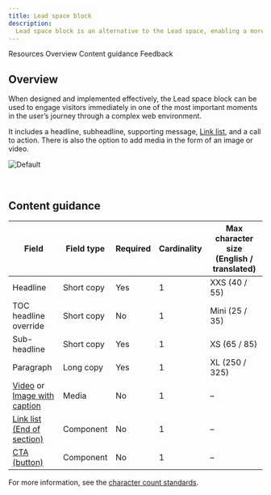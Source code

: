 ```yaml
---
title: Lead space block
description:
  Lead space block is an alternative to the Lead space, enabling a more productive first site of viewer engagement.
---
```



<ComponentDescription name="Lead space block" type="layout" />

<AnchorLinks>

<AnchorLink>Resources</AnchorLink>
<AnchorLink>Overview</AnchorLink>
<AnchorLink>Content guidance</AnchorLink>
<AnchorLink>Feedback</AnchorLink>

</AnchorLinks>

<ResourceLinks name="Lead space block" type="layout" />

## Overview

When designed and implemented effectively, the Lead space block can be used to engage visitors immediately in one of the
most important moments in the user’s journey through a complex web environment.

It includes a headline, subheadline, supporting message,
[Link list](https://www.ibm.com/standards/carbon/react/?path=/story/components-linklist--default), and a call to action.
There is also the option to add media in the form of an image or video.

![Default](../../images/pattern/lead-space-block/leadspace-block.jpg)

<br />

## Content guidance

| Field                                                                                                                                                      | Field type | Required | Cardinality | Max character size (English / translated) |
| ---------------------------------------------------------------------------------------------------------------------------------------------------------- | ---------- | -------- | ----------- | ----------------------------------------- |
| Headline                                                                                                                                                   | Short copy | Yes      | 1           | XXS (40 / 55)                             |
| TOC headline override                                                                                                                                      | Short copy | No       | 1           | Mini (25 / 35)                            |
| Sub-headline                                                                                                                                               | Short copy | Yes      | 1           | XS (65 / 85)                              |
| Paragraph                                                                                                                                                  | Long copy  | Yes      | 1           | XL (250 / 325)                            |
| [Video](https://www.ibm.com/standards/carbon/components/video) or [Image with caption](https://www.ibm.com/standards/carbon/components/image-with-caption) | Media      | No       | 1           | –                                         |
| [Link list (End of section)](https://www.ibm.com/standards/carbon/components/link-list/)                                                                   | Component  | No       | 1           | –                                         |
| [CTA (button)](https://www.ibm.com/standards/carbon/components/cta/)                                                                                       | Component  | No       | 1           | –                                         |

For more information, see the
[character count standards](https://www.ibm.com/standards/carbon/guidelines/content#character-count-standard).

<ComponentFooter name="Lead space block" type="layout" />
